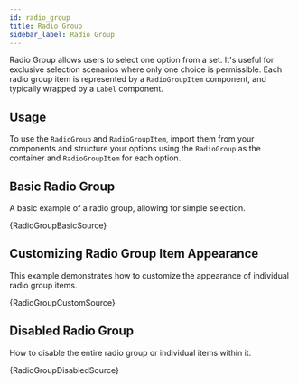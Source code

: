 ```yaml
---
id: radio_group
title: Radio Group
sidebar_label: Radio Group
---
```


Radio Group allows users to select one option from a set. It's useful for exclusive selection scenarios where only one choice is permissible.
Each radio group item is represented by a `RadioGroupItem` component, and typically wrapped by a `Label` component.

## Usage

To use the `RadioGroup` and `RadioGroupItem`, import them from your components and structure your options using the `RadioGroup` as the container and `RadioGroupItem` for each option.


## Basic Radio Group

A basic example of a radio group, allowing for simple selection.


<CodeSample>
    <RadioGroupBasicDemo />
</CodeSample>

<CodeBlock language="tsx">{RadioGroupBasicSource}</CodeBlock>

## Customizing Radio Group Item Appearance

This example demonstrates how to customize the appearance of individual radio group items.


<CodeSample>
    <RadioGroupCustomDemo />
</CodeSample>

<CodeBlock language="tsx">{RadioGroupCustomSource}</CodeBlock>

## Disabled Radio Group

How to disable the entire radio group or individual items within it.


<CodeSample>
    <RadioGroupDisabledDemo />
</CodeSample>

<CodeBlock language="tsx">{RadioGroupDisabledSource}</CodeBlock>
